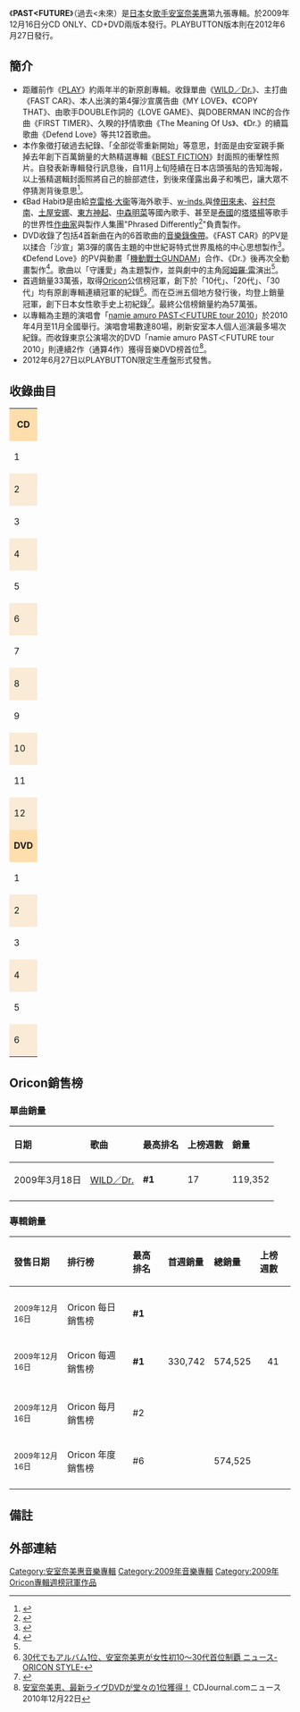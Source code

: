 {{Infobox Album 
| Name        = PAST<FUTURE<br /><small>-{過去<未來}-</small>
| Cover       = PAST_FUTURE.jpg
| Type        = 錄音室專輯
| Artist      = [[安室奈美惠|安室奈美惠]]
| Released    = {{flagicon|JPN}} 2009年12月16日<br />{{flagicon|TWN}} 2009年12月18日<br />{{flagicon|HKG}} 2009年12月19日<br />{{flagicon|KOR}} 2009年12月23日
| Recorded    = 2009年
| Genre       = [[Pop_(音樂類型)|Pop]]、[[R&B|R&B]]、[[嘻哈音樂|hip hop]]
| Length      = 48分47秒
| Label       = [[avex_trax|avex trax]]
| Producer    = 
| Chart position = * 週間最高排行第1位（[[Oricon公信榜|Oricon]]）
*2009年12月度月間順位2位（Oricon）
*2010年1月度月間順位5位（Oricon）
*2010年度上半期順位1位（Oricon）
*2010年度年間順位6位（Oricon）
| Certification  = *雙白金唱片（[[日本唱片協會|日本唱片協會]]）
| Last album  = [[BEST_FICTION|BEST FICTION]] <br/>（2008年）
| This album  = '''PAST<FUTURE'''<br />（2009年）
| Next album =  [[Checkmate!|Checkmate!]]<br />（2011年）
| Misc = {{Extra album cover
  | Upper caption = 其他封面
  | Type          = 錄音室專輯
  | Cover         = PAST_FUTURE2.jpg
 | Lower caption  = CD ONLY版本封面
  }} 
{{Singles
 | Name = PAST<FUTURE
 | Type = 錄音室專輯
 | single 1 = [[WILD/Dr.|WILD／Dr.]]
 | single 1 date = 2009年3月18日
}}
}}
《'''PAST<FUTURE'''》（過去<未來）是[[日本|日本]]女[[歌手|歌手]][[安室奈美惠|安室奈美惠]]第九張專輯。於2009年12月16日分CD ONLY、CD+DVD兩版本發行。PLAYBUTTON版本則在2012年6月27日發行。

==簡介==
*距離前作《[[PLAY_(安室奈美惠專輯)|PLAY]]》約兩年半的新原創專輯。收錄單曲《[[WILD/Dr.|WILD／Dr.]]》、主打曲《FAST CAR》、本人出演的第4彈沙宣廣告曲《MY LOVE》、《COPY THAT》、由歌手DOUBLE作詞的《LOVE GAME》、與DOBERMAN INC的合作曲《FIRST TIMER》、久睽的抒情歌曲《The Meaning Of Us》、《Dr.》的續篇歌曲《Defend Love》等共12首歌曲。
*本作象徵打破過去紀錄、「全部從零重新開始」等意思，封面是由安室親手撕掉去年創下百萬銷量的大熱精選專輯《[[BEST_FICTION|BEST FICTION]]》封面照的衝擊性照片。自發表新專輯發行訊息後，自11月上旬陸續在日本店頭張貼的告知海報，以上張精選輯封面照將自己的臉部遮住，到後來僅露出鼻子和嘴巴，讓大眾不停猜測背後意思<ref>{{Cite web |url=http://www.avex.com.tw/amuro/news/news_more.asp?DPArtistCode=AMUROJ&DPType=News&DPID=1485 |title=安室奈美惠脫胎換骨 打破過去再創紀錄！ |accessdate=2012-02-18 |archive-date=2012-04-22 |archive-url=https://web.archive.org/web/20120422022835/http://www.avex.com.tw/amuro/news/news_more.asp?DPArtistCode=AMUROJ&DPType=News&DPID=1485 |dead-url=no }}</ref>。
*《Bad Habit》是由給[[克雷格·大衞|克雷格·大衞]]等海外歌手、[[w-inds.|w-inds.]]與[[倖田來未|倖田來未]]、[[谷村奈南|谷村奈南]]、[[土屋安娜|土屋安娜]]、[[東方神起|東方神起]]、[[中森明菜|中森明菜]]等國內歌手、甚至是[[泰國|泰國]]的[[塔塔楊|塔塔楊]]等歌手的世界性[[作曲家|作曲家]]與製作人集團"Phrased Differently<ref>{{Cite web |url=http://www.phraseddifferently.com/ |title=Phrased Differently Official Website |accessdate=2012-02-18 |archive-date=2012-02-29 |archive-url=https://web.archive.org/web/20120229213125/http://www.phraseddifferently.com/ |dead-url=no }}</ref>"負責製作。
*DVD收錄了包括4首新曲在內的6首歌曲的[[音樂錄像帶|音樂錄像帶]]。《FAST CAR》的PV是以揉合「沙宣」第3彈的廣告主題的中世紀哥特式世界風格的中心思想製作<ref>{{Cite web |url=http://www.barks.jp/news/?id=1000055759 |title=安室奈美恵、“あの大ヒットベストを引き裂く”新ヴィジュアルを発表 / BARKS ニュース |accessdate=2012-02-18 |archive-date=2011-11-15 |archive-url=https://web.archive.org/web/20111115090553/http://www.barks.jp/news/?id=1000055759 |dead-url=no }}</ref>。《Defend Love》的PV與動畫「[[機動戰士GUNDAM|機動戰士GUNDAM]]」合作、《Dr.》後再次全動畫製作<ref name="oricon2">{{Cite web |url=http://www.oricon.co.jp/news/confidence/71624/full/ |title=安室奈美恵、ガンダムのアムロ・レイとの共演で夢叶う「安室、いきまーす!!」 ニュース-ORICON STYLE- |accessdate=2012-02-18 |archive-date=2010-08-11 |archive-url=https://web.archive.org/web/20100811171610/http://www.oricon.co.jp/news/confidence/71624/full |dead-url=no }}</ref>。歌曲以「守護愛」為主題製作，並與劇中的主角[[阿姆羅·雷|阿姆羅·雷]]演出<ref name="oricon2"/>。
*首週銷量33萬張，取得[[2009年Oricon專輯週榜冠軍作品列表|Oricon]]公信榜冠軍，創下於「10代」、「20代」、「30代」均有原創專輯連續冠軍的紀錄<ref name="oricon3">[http://www.oricon.co.jp/news/confidence/71830/full/ 30代でもアルバム1位、安室奈美恵が女性初10～30代首位制覇 ニュース-ORICON STYLE-]</ref>。而在亞洲五個地方發行後，均登上銷量冠軍，創下日本女性歌手史上初紀錄<ref name="oricon4">{{Cite web |url=http://www.oricon.co.jp/news/confidence/72798/full/ |title=安室奈美恵、アジア5ヶ国・地域でアルバムNo.1　日本人女性アーティスト初の快挙 ニュース-ORICON STYLE- |accessdate=2012-02-18 |archive-date=2010-08-11 |archive-url=https://web.archive.org/web/20100811034853/http://www.oricon.co.jp/news/confidence/72798/full |dead-url=no }}</ref>。最終公信榜銷量約為57萬張。
*以專輯為主題的演唱會「[[namie_amuro_PAST＜FUTURE_tour_2010|namie amuro PAST＜FUTURE tour 2010]]」於2010年4月至11月全國舉行。演唱會場數達80場，刷新安室本人個人巡演最多場次紀錄。而收錄東京公演場次的DVD「namie amuro PAST＜FUTURE tour 2010」則連續2作（通算4作）獲得音樂DVD榜首位<ref>[http://www.cdjournal.com/main/news/amuro-namie/35852 安室奈美恵、最新ライヴDVDが堂々の1位獲得！] {{Wayback|url=http://www.cdjournal.com/main/news/amuro-namie/35852 |date=20110106202947 }}CDJournal.comニュース 2010年12月22日</ref>。
*2012年6月27日以PLAYBUTTON限定生產盤形式發售。

==收錄曲目==
{| class="wikitable"
| colspan="4" style="text-align: center; background-color: #ffdead;" | '''CD'''
|-
| 1
| FAST CAR
| style="font-size: smaller;" | 作詞:TIGER 作曲:Anne Judish Wik/Ronny Svendsen/Robin Jensen/Nermin Harambasic/<br />Chris Young 編曲:DSign Music
| 3:19
|-
| style="background-color: #faebd7;"|2
| style="background-color: #faebd7;"|COPY THAT
| style="background-color: #faebd7; font-size: smaller;" | 作詞:michico 作曲:T.KURA|T.Kura & michico 編曲:T.Kura
| style="background-color: #faebd7;"|4:24
|-
| 3
| LOVE GAME
| style="font-size: smaller;" | 作詞:DOUBLE 作曲:Anthony Anderson/Jollen Belle/Jaden Michaels/Steve Smith<br />編曲:SA TrackWorks Productions
| 3:38
|-
| style="background-color: #faebd7;"| 4
| style="background-color: #faebd7;"| Bad Habit
| style="background-color: #faebd7; font-size: smaller;" | 作詞:TIGER 作曲:Hugo Lira/Thomas Gustafsson/Negin/lan-Paolo Lira 編曲:Hugo Lira、<br /> Thomas Gustafsson & lan-Paolo Lira
| style="background-color: #faebd7;"| 3:09
|-
| 5
| Steal my Night
| style="font-size: smaller;" | 作詞:Kanata Okajima/Jeff Miyahara 作曲・編曲:Jeff Miyahara
| 3:31
|-
| style="background-color: #faebd7;"| 6
| style="background-color: #faebd7;"| FIRST TIMER feat. DOBERMAN INC
| style="background-color: #faebd7; font-size: smaller;" | 作詞:michico/DOBERMAN INC 作曲:T.Kura & michico/DOBERMAN INC 編曲:T.Kura
| style="background-color: #faebd7;"| 5:23
|-
| 7
| [[WILD/Dr.|WILD]]
| style="font-size: smaller;" | 作詞:michico 作曲:T.Kura & michico 編曲:T.Kura
| 3:18
|-
| style="background-color: #faebd7;"| 8
| style="background-color: #faebd7;"| [[WILD/Dr.|Dr.]]
| style="background-color: #faebd7; font-size: smaller;" | 作詞・作曲・編曲:Nao'ymt
| style="background-color: #faebd7;"| 5:38
|-
| 9
| Shut Up
| style="font-size: smaller;" | 作詞・作曲・編曲:Nao'ymt
| 4:07
|-
| style="background-color: #faebd7;"| 10
| style="background-color: #faebd7;"| MY LOVE
| style="background-color: #faebd7; font-size: smaller;" | 作詞・作曲・編曲:HIRO
| style="background-color: #faebd7;"| 4:03
|-
| 11
| The Meaning Of Us
| style="font-size: smaller;" | 作詞:MOMO"mocha"N. 作曲:MOMO"mocha"N. & U-Key zone 編曲:U-Key zone
| 4:27
|-
| style="background-color: #faebd7;"| 12
| style="background-color: #faebd7;"| Defend Love
| style="background-color: #faebd7; font-size: smaller;" | 作詞・作曲・編曲:Nao'ymt
| style="background-color: #faebd7;"| 4:03
|-
| colspan="4" style="text-align: center; background-color: #ffdead;" | '''DVD'''
|-
| 1
| FAST CAR (Music Video)
| style="font-size: smaller" | 導演:久保茂昭 編舞:KAORU、SHUN
| 3:25
|-
| style="background-color: #faebd7;"| 2
| style="background-color: #faebd7;"| LOVE GAME (Music Video)
| style="background-color: #faebd7; font-size: smaller;" | 導演:久保茂昭 編舞:SHUN
| style="background-color: #faebd7;"| 3:56
|-
| 3
| WILD (Music Video)
| style="font-size: smaller;" | 導演:Caviar 編舞:TETSUHARU
| 3:22
|-
| style="background-color: #faebd7;"| 4
| style="background-color: #faebd7;"| The Meaning Of Us (Music Video)
| style="background-color: #faebd7; font-size: smaller;" | 導演:久保茂昭
| style="background-color: #faebd7;"| 4:35
|-
| 5
| Dr. (Music Video)
| style="font-size: smaller" | 導演:水崎淳平（[[神風動畫|神風動畫]]） & 佐藤秀一 & 清水康彦
| 5:54
|-
| style="background-color: #faebd7;"| 6
| style="background-color: #faebd7;"| Defend Love (Music Video)
| style="background-color: #faebd7; font-size: smaller;" | 導演:TANAKAZOO & 田中裕介
| style="background-color: #faebd7;"| 4:26
|}

==Oricon銷售榜==
===單曲銷量===
{| class="wikitable"
!align="left"|日期
!align="left"|歌曲
!align="left"|最高排名
!align="left"|上榜週數
!align="left"|銷量
|-
|align="left"|2009年3月18日
|align="left"|[[WILD/Dr.|WILD／Dr.]]
|align="left"|'''#1'''
|align="left"|17
|align="left"|119,352
|-
|}

===專輯銷量===
{| class="wikitable" width="650px"
|- bgcolor="#CCCCCC"
!align="left"|發售日期
!align="left"|排行榜
!align="left"|最高排名
!align="left"|首週銷量
!align="left"|總銷量
!align="left"|上榜週數
|-
|- bgcolor="#F0F8FF"
|align="left"|<small>2009年12月16日</small>
|align="left"|Oricon 每日銷售榜
|align="left"|'''#1'''
|align="left"|
|align="left"|
|align="left"|
|-
|align="left"|<small>2009年12月16日</small>
|align="left"|Oricon 每週銷售榜
|align="left"|'''#1'''
|align="center"|330,742
|align="center"|574,525
|align="center"|41
|-
|- bgcolor="#F0F8FF"
|align="left"|<small>2009年12月16日</small>
|align="left"|Oricon 每月銷售榜
|align="left"|#2
|align="left"|
|align="left"|
|align="left"|
|-
|align="left"|<small>2009年12月16日</small>
|align="left"|Oricon 年度銷售榜
|align="left"|#6
|align="left"|
|align="center"|574,525 <small></small>
|align="left"|
|-
|}

==備註==
{{reflist}}

==外部連結==
{{安室奈美惠}}
{{Oricon專輯週榜冠軍 (2009年)|2009年5月28日}}

{{DEFAULTSORT:PAST＜FUTURE}}
[[Category:安室奈美惠音樂專輯|Category:安室奈美惠音樂專輯]]
[[Category:2009年音樂專輯|Category:2009年音樂專輯]]
[[Category:2009年Oricon專輯週榜冠軍作品|Category:2009年Oricon專輯週榜冠軍作品]]